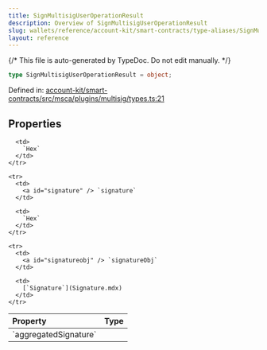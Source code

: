```yaml
---
title: SignMultisigUserOperationResult
description: Overview of SignMultisigUserOperationResult
slug: wallets/reference/account-kit/smart-contracts/type-aliases/SignMultisigUserOperationResult
layout: reference
---
```


{/* This file is auto-generated by TypeDoc. Do not edit manually. */}

```ts
type SignMultisigUserOperationResult = object;
```

Defined in: [account-kit/smart-contracts/src/msca/plugins/multisig/types.ts:21](https://github.com/alchemyplatform/aa-sdk/blob/0cc60e9f694c242d91befdaa2f26cdec3ee389c5/account-kit/smart-contracts/src/msca/plugins/multisig/types.ts#L21)

## Properties

<table>
  <thead>
    <tr>
      <th align="left">Property</th>
      <th align="left">Type</th>
    </tr>
  </thead>

  <tbody>
    <tr>
      <td>
        <a id="aggregatedsignature" /> `aggregatedSignature`
      </td>

      <td>
        `Hex`
      </td>
    </tr>

    <tr>
      <td>
        <a id="signature" /> `signature`
      </td>

      <td>
        `Hex`
      </td>
    </tr>

    <tr>
      <td>
        <a id="signatureobj" /> `signatureObj`
      </td>

      <td>
        [`Signature`](Signature.mdx)
      </td>
    </tr>

  </tbody>
</table>
